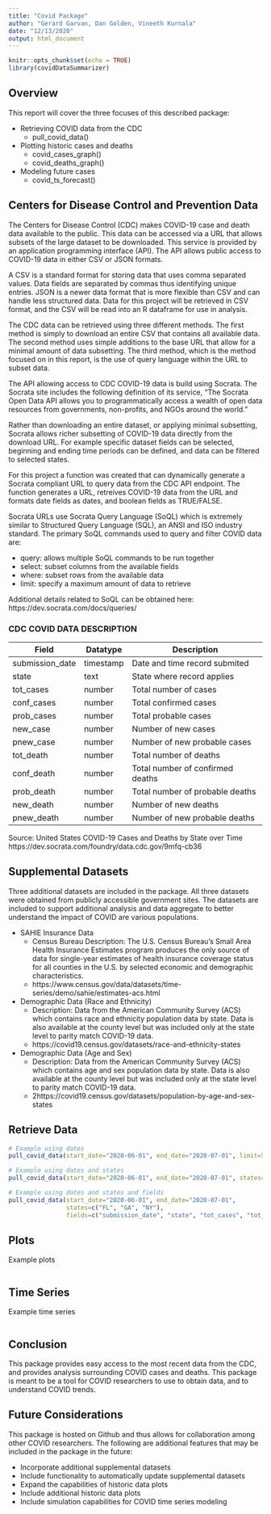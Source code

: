 ```yaml
---
title: "Covid Package"
author: "Gerard Garvan, Dan Golden, Vineeth Kurnala"
date: "12/13/2020"
output: html_document
---
```


```r
knitr::opts_chunk$set(echo = TRUE)
library(covidDataSummarizer)
```


## Overview

This report will cover the three focuses of this described package:  

* Retrieving COVID data from the CDC
  * pull_covid_data()
* Plotting historic cases and deaths
  * covid_cases_graph()
  * covid_deaths_graph()
* Modeling future cases
  * covid_ts_forecast()


## Centers for Disease Control and Prevention Data

The Centers for Disease Control (CDC) makes COVID-19 case and death data available to the public. This data can be accessed via a URL that allows subsets of the large dataset to be downloaded. This service is provided by an application programming interface (API). The API allows public access to COVID-19 data in either CSV or JSON formats.  

A CSV is a standard format for storing data that uses comma separated values. Data fields are separated by commas thus identifying unique entries. JSON is a newer data format that is more flexible than CSV and can handle less structured data. Data for this project will be retrieved in CSV format, and the CSV will be read into an R dataframe for use in analysis.  

The CDC data can be retrieved using three different methods. The first method is simply to download an entire CSV that contains all available data. The second method uses simple additions to the base URL that allow for a minimal amount of data subsetting. The third method, which is the method focused on in this report, is the use of query language within the URL to subset data.  

The API allowing access to CDC COVID-19 data is build using Socrata. The Socrata site includes the following definition of its service, "The Socrata Open Data API allows you to programmatically access a wealth of open data resources from governments, non-profits, and NGOs around the world."  

Rather than downloading an entire dataset, or applying minimal subsetting, Socrata allows richer subsetting of COVID-19 data directly from the download URL. For example specific dataset fields can be selected, beginning and ending time periods can be defined, and data can be filtered to selected states.  

For this project a function was created that can dynamically generate a Socrata compliant URL to query data from the CDC API endpoint. The function generates a URL, retreives COVID-19 data from the URL and formats date fields as dates, and boolean fields as TRUE/FALSE.  

Socrata URLs use Socrata Query Language (SoQL) which is extremely similar to Structured Query Language (SQL), an ANSI and ISO industry standard. The primary SoQL commands used to query and filter COVID data are:  

* query: allows multiple SoQL commands to be run together  
* select: subset columns from the available fields  
* where: subset rows from the available data  
* limit: specify a maximum amount of data to retrieve  

Additional details related to SoQL can be obtained here: https://dev.socrata.com/docs/queries/  

### CDC COVID DATA DESCRIPTION

Field             | Datatype    | Description
-----             | --------    | -----------
submission_date   | timestamp   | Date and time record submited
state             | text        | State where record applies 
tot_cases         | number      | Total number of cases
conf_cases        | number      | Total confirmed cases
prob_cases        | number      | Total probable cases
new_case          | number      | Number of new cases
pnew_case         | number      | Number of new probable cases
tot_death         | number      | Total number of deaths
conf_death        | number      | Total number of confirmed deaths
prob_death        | number      | Total number of probable deaths
new_death         | number      | Number of new deaths
pnew_death        | number      | Number of new probable deaths


Source: United States COVID-19 Cases and Deaths by State over Time https://dev.socrata.com/foundry/data.cdc.gov/9mfq-cb36


## Supplemental Datasets

Three additional datasets are included in the package. All three datasets were obtained from publicly accessible government sites. The datasets are included to support additional analysis and data aggregate to better understand the impact of COVID are various populations.

* SAHIE Insurance Data
  * Census Bureau Description: The U.S. Census Bureau’s Small Area Health Insurance Estimates program produces the only source of data for single-year estimates of health insurance coverage status for all counties in the U.S. by selected economic and demographic characteristics.
  * https://www.census.gov/data/datasets/time-series/demo/sahie/estimates-acs.html


* Demographic Data (Race and Ethnicity)
  * Description: Data from the American Community Survey (ACS) which contains race and ethnicity population data by state. Data is also available at the county level but was included only at the state level to parity match COVID-19 data.
  * https://covid19.census.gov/datasets/race-and-ethnicity-states

* Demographic Data (Age and Sex)
  * Description: Data from the American Community Survey (ACS) which contains age and sex population data by state. Data is also available at the county level but was included only at the state level to parity match COVID-19 data.
  * 2https://covid19.census.gov/datasets/population-by-age-and-sex-states


## Retrieve Data

```r
# Example using dates
pull_covid_data(start_date="2020-06-01", end_date="2020-07-01", limit=5)
```

```r
# Example using dates and states
pull_covid_data(start_date="2020-06-01", end_date="2020-07-01", states=c("FL", "GA", "NY"), limit=5)
```

```r
# Example using dates and states and fields
pull_covid_data(start_date="2020-06-01", end_date="2020-07-01", 
                states=c("FL", "GA", "NY"), 
                fields=c("submission_date", "state", "tot_cases", "tot_death"), limit=10)
```

## Plots

Example plots

```r

```


## Time Series

Example time series

```r

```



## Conclusion

This package provides easy access to the most recent data from the CDC, and provides analysis surrounding COVID cases and deaths. This package is meant to be a tool for COVID researchers to use to obtain data, and to understand COVID trends.


## Future Considerations

This package is hosted on Github and thus allows for collaboration among other COVID researchers. The following are additional features that may be included in the package in the future:  

* Incorporate additional supplemental datasets
* Include functionality to automatically update supplemental datasets
* Expand the capabilities of historic data plots
* Include additional historic data plots
* Include simulation capabilities for COVID time series modeling

